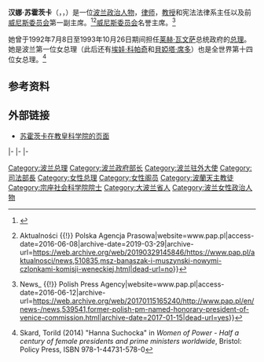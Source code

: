 {{Infobox Officeholder
|name           = 汉娜·苏霍茨卡<br>Hanna Suchocka
|image          = Hanna Suchocka 1135.jpg 
|office         = 第五任[[波兰总理|波兰总理]]
|president      = [[莱赫·瓦文萨|莱赫·瓦文萨]]
|term_start     = 1992年7月8日
|term_end       = 1993年10月26日
|predecessor    = [[瓦尔德马·帕夫拉克|瓦尔德马·帕夫拉克]]
|successor      = [[瓦尔德马·帕夫拉克|瓦尔德马·帕夫拉克]]
|office1        = 波兰驻[[馬爾他騎士團|馬爾他騎士團]]大使
|appointer1     = [[亞歷山大·克瓦希涅夫斯基|亞歷山大·克瓦希涅夫斯基]] 
|term_start1    = 2002年10月10日
|term_end1      = 2013年6月30日
|predecessor1   = Stefan Frankiewicz
|successor1     = Piotr Nowina-Konopka
|office2        = 波兰驻[[聖座|聖座]]大使
|appointer2     = [[亞歷山大·克瓦希涅夫斯基|亞歷山大·克瓦希涅夫斯基]] 
|term_start2    = 2001年12月3日
|term_end2      = 2013年6月30日
|predecessor2   = Stefan Frankiewicz
|successor2     = Piotr Nowina-Konopka
|birth_date     = {{birth date and age|1946|4|3}}
|birth_place    = [[波兰人民共和国|波兰人民共和国]][[普萊謝夫|普萊謝夫]]
|death_date     = 
|death_place    = 
|party          = {{le|民主主义者联盟 (波兰)|Alliance of Democrats (Poland)|民主主义者联盟}}{{small|（1989年之前）}}<br>[[團結工聯|團結工聯]]{{small|(1989–1990)}}<br>{{le|民主联盟 (波兰)|Democratic Union (Poland)|民主联盟}}{{small|(1990–1994)}}<br>{{le|自由联盟 (波兰)|Freedom Union (Poland)|自由联盟}}{{small|(1994–2000)}}
|alma_mater     = {{le|波兹南密茨凯维奇大学|Adam Mickiewicz University in Poznań|波兹南大学}}
|religion       = [[罗马天主教|罗马天主教]]
|awards         = [[File:POL_Order_Orła_Białego_BAR.svg|40px]] [[File:Order_Pius_Ribbon_1kl.png|40px]]
}}
'''汉娜·苏霍茨卡'''（{{lang-pl|'''Hanna Stanisława Suchocka'''}}，{{IPAc-pl|AUD|Pl-Hanna Suchocka.ogg|'|h|a|n|n|a|-|s|u|'|ch|o|c|k|a}}，{{bd|1946年|4月3日|catIdx=S}}）是一位[[波兰|波兰]][[政治人物|政治人物]]，[[律师|律师]]，{{le|波兹南密茨凯维奇大学|Adam Mickiewicz University in Poznań}}[[教授|教授]]和宪法法律系主任以及前[[威尼斯委员会|威尼斯委员会]]第一副主席。<ref>{{Cite web|url=http://www.venice.coe.int/WebForms/pages/default.aspx?p=cv_79&lang=EN|title=Venice Commission :: Council of Europe|website=www.venice.coe.int|access-date=2016-06-08|archive-date=2015-12-25|archive-url=https://web.archive.org/web/20151225080633/http://www.venice.coe.int/WebForms/pages/default.aspx?p=cv_79&lang=EN|dead-url=no}}</ref><ref>{{Cite web|url=http://www.pap.pl/aktualnosci/news,510835,msz-banaszak-i-muszynski-nowymi-czlonkami-komisji-weneckiej.html|title=MSZ: Banaszak i Muszyński nowymi członkami Komisji Weneckiej {{!}} Aktualności {{!}} Polska Agencja Prasowa|website=www.pap.pl|access-date=2016-06-08|archive-date=2019-03-29|archive-url=https://web.archive.org/web/20190329145846/https://www.pap.pl/aktualnosci/news,510835,msz-banaszak-i-muszynski-nowymi-czlonkami-komisji-weneckiej.html|dead-url=no}}</ref>[[威尼斯委员会|威尼斯委员会]]名誉主席。<ref>{{Cite web|url=http://www.pap.pl/en/news-/news,539541,former-polish-pm-named-honorary-president-of-venice-commission.html|title=Former Polish PM named honorary president of Venice Commission {{!}} News_ {{!}} Polish Press Agency|website=www.pap.pl|access-date=2016-06-12|archive-url=https://web.archive.org/web/20170115165240/http://www.pap.pl/en/news-/news,539541,former-polish-pm-named-honorary-president-of-venice-commission.html|archive-date=2017-01-15|dead-url=yes}}</ref>

她曾于1992年7月8日至1993年10月26日期间担任[[莱赫·瓦文萨|莱赫·瓦文萨]]总统政府的[[波兰总理|总理]]。她是波兰第一位女总理（此后还有[[埃娃·科帕奇|埃娃·科帕奇]]和[[貝婭塔·席多|貝婭塔·席多]]）也是全世界第十四位女总理。<ref>Skard, Torild (2014) "Hanna Suchocka" in ''Women of Power - Half a century of female presidents and prime ministers worldwide'', Bristol: Policy Press, ISBN 978-1-44731-578-0</ref>

== 参考资料 ==
{{reflist}}

==外部链接==
* [http://www.pass.va/content/scienzesociali/en/academicians/former/suchoka.html 苏霍茨卡在教皇科学院的页面] {{Wayback|url=http://www.pass.va/content/scienzesociali/en/academicians/former/suchoka.html |date=20210415090932 }}

{{start box}}
{{s-off}}
{{s-bef|before=[[瓦尔德马·帕夫拉克|瓦尔德马·帕夫拉克]]}}
{{s-ttl|title=[[波兰总理|波兰总理]]|years=1992–1993}}
{{s-aft|after=[[瓦尔德马·帕夫拉克|瓦尔德马·帕夫拉克]]}}
|-
{{s-bef|before=莱谢克·库比茨基}}
{{s-ttl|title=司法部长|years=1997–2000}}
{{s-aft|after=[[萊赫·卡欽斯基|萊赫·卡欽斯基]]}}
|-
{{s-dip}}
{{s-bef|rows=2|before=Stefan Frankiewicz}}
{{s-ttl|title=波兰驻[[聖座|聖座]]大使|years=2001–2013}}
{{s-aft|rows=2|after=Piotr Nowina-Konopka}}
|-
{{s-ttl|title=波兰驻[[馬爾他騎士團|馬爾他騎士團]]大使|years=2002–2013}}
{{end box}}

{{Authority control}}
{{DEFAULTSORT:Suchocka, Hanna}}
[[Category:波兰总理|Category:波兰总理]]
[[Category:波兰政府部长|Category:波兰政府部长]]
[[Category:波兰驻外大使|Category:波兰驻外大使]]
[[Category:司法部長|Category:司法部長]]
[[Category:女性总理|Category:女性总理]]
[[Category:女性阁员|Category:女性阁员]]
[[Category:波蘭天主教徒|Category:波蘭天主教徒]]
[[Category:宗座社会科学院院士|Category:宗座社会科学院院士]]
[[Category:大波兰省人|Category:大波兰省人]]
[[Category:波兰女性政治人物|Category:波兰女性政治人物]]